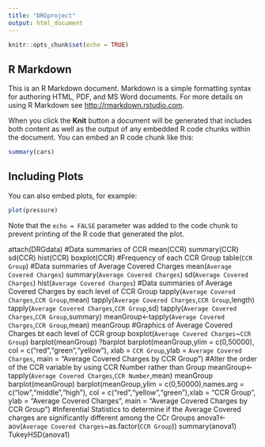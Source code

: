 ---
title: "DRGproject"
output: html_document
---

```{r setup, include=FALSE}
knitr::opts_chunk$set(echo = TRUE)
```

## R Markdown

This is an R Markdown document. Markdown is a simple formatting syntax for authoring HTML, PDF, and MS Word documents. For more details on using R Markdown see <http://rmarkdown.rstudio.com>.

When you click the **Knit** button a document will be generated that includes both content as well as the output of any embedded R code chunks within the document. You can embed an R code chunk like this:

```{r cars}
summary(cars)
```

## Including Plots

You can also embed plots, for example:

```{r pressure, echo=FALSE}
plot(pressure)
```

Note that the `echo = FALSE` parameter was added to the code chunk to prevent printing of the R code that generated the plot.

attach(DRGdata)
#Data summaries of CCR
mean(CCR)
summary(CCR)
sd(CCR)
hist(CCR)
boxplot(CCR)
#Frequency of each CCR Group
table(`CCR Group`)
#Data summaries of Average Covered Charges
mean(`Average Covered Charges`)
summary(`Average Covered Charges`)
sd(`Average Covered Charges`)
hist(`Average Covered Charges`)
#Data summaries of Average Covered Charges by each level of CCR Group
tapply(`Average Covered Charges`,`CCR Group`,mean)
tapply(`Average Covered Charges`,`CCR Group`,length)
tapply(`Average Covered Charges`,`CCR Group`,sd)
tapply(`Average Covered Charges`,`CCR Group`,summary)
meanGroup<-tapply(`Average Covered Charges`,`CCR Group`,mean)
meanGroup
#Graphics of Average Covered Charges bt each level of CCR group
boxplot(`Average Covered Charges`~`CCR Group`)
barplot(meanGroup)
?barplot
barplot(meanGroup,ylim = c(0,50000), col = c("red","green","yellow"),
        xlab = `CCR Group`,ylab = `Average Covered Charges`, main = "Average Covered Charges by CCR Group")
#Alter the order of the CCR variable by using CCR Number rather than Group
meanGroup<-tapply(`Average Covered Charges`,`CCR Number`,mean)
meanGroup
barplot(meanGroup)
barplot(meanGroup,ylim = c(0,50000),names.arg = c("low","middle","high"),
        col = c("red","yellow","green"),xlab = "CCR Group", ylab = "Average Covered Charges",
        main = "Average Covered Charges by CCR Group")
#Inferential Statistics to determine if the Average Covered charges are significantly different among the CCr Groups
anova1<-aov(`Average Covered Charges`~as.factor(`CCR Group`))
summary(anova1)
TukeyHSD(anova1)
